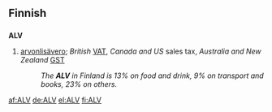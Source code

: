 ==Finnish==

==={{abbreviation|lang=fi}}===
'''ALV'''

# {{taxation|lang=fi}} [[arvonlisävero]]; ''British'' [[VAT]], ''Canada and US'' sales tax, ''Australia and New Zealand'' [[GST]]
#: ''The '''ALV''' in Finland is 13% on food and drink, 9% on transport and books, 23% on others.''

[[af:ALV]]
[[de:ALV]]
[[el:ALV]]
[[fi:ALV]]